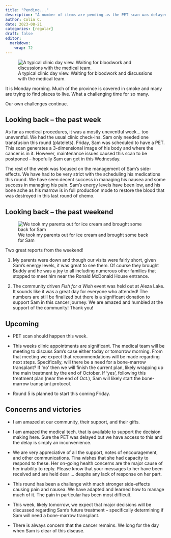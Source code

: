 ```yaml
---
title: "Pending..."
description: "A number of items are pending as the PET scan was delayed and we expect to hear from the medical team regarding recommended next steps.<br/>Gram and Papa visit with Buddy!"
author: Colin C.
date: 2023-08-21
categories: [regular]
draft: false
editor: 
  markdown: 
    wrap: 72
---
```


![A typical clinic day view.  Waiting for bloodwork and discussions with the medical team.](https://samsstory.s3.ca-central-1.amazonaws.com/clinic_sam-tina.JPG)

It is Monday morning.  Much of the province is covered in smoke and many are trying to find places to live. What a challenging time for so many.  

Our own challenges continue.  


## Looking back -- the past week

As far as medical procedures, it was a mostly uneventful week... too uneventful.  We had the usual clinic check-ins.  Sam only needed one transfusion this round (platelets).  Friday, Sam was scheduled to have a PET.  This scan generates a 3-dimensional image of his body and where the cancer is in it.  However, maintenance issues caused this scan to be postponed -- hopefully Sam can get in this Wednesday.

The rest of the week was focused on the management of Sam's side-effects.  We have had to be very strict with the scheduling his medications this round.  We have seen decent success in managing his nausea and some success in managing his pain.  Sam's energy levels have been low, and his bone ache as his marrow is in full production mode to restore the blood that was destroyed in this last round of chemo.  

## Looking back -- the past weekend

![We took my parents out for ice cream and brought some back for Sam](https://samsstory.s3.ca-central-1.amazonaws.com/ice-cream_c-t-gram-papa-buddy.JPG)

Two great reports from the weekend! 

1.   My parents were down and though our visits were fairly short, given Sam's energy levels, it was great to see them.  Of course they brought Buddy and he was a joy to all including numerous other families that stopped to meet him near the Ronald McDonald House entrance. 


2.   The community driven _Fish for a Wish_ event was held out at Aleza Lake.  It sounds like it was a great day for everyone who attended!  The numbers are still be finalized but there is a significant donation to support Sam in this cancer journey.  We are amazed and humbled at the support of the community! Thank you!




## Upcoming 

-   PET scan should happen this week.  

-   This weeks clinic appointments are significant.  The medical team will be meeting to discuss Sam's case either today or tomorrow morning.  From that meeting we expect that recommendations will be made regarding next steps.  Specifically, will there be a need for a bone-marrow transplant?  If 'no' then we will finish the current plan, likely wrapping up the main treatment by the end of October.  If 'yes', following this treatment plan (near the end of Oct.), Sam will likely start the bone-marrow transplant protocol.  

-   Round 5 is planned to start this coming Friday.




## Concerns and victories

-   I am amazed at our community, their support, and their gifts. 

-   I am amazed the medical tech. that is available to support the decision making here.  Sure the PET was delayed but we have access to this and the delay is simply an inconvenience. 

-   We are very appreciative of all the support, notes of encouragement, and other communications.  Tina wishes that she had capacity to respond to these.  Her on-going health concerns are the major cause of her inability to reply. Please know that your messages to her have been received and are held dear ... despite any lack of response on her part.

-   This round has been a challenge with much stronger side-effects causing pain and nausea. We have adapted and learned how to manage much of it.  The pain in particular has been most difficult. 

-   This week, likely tomorrow, we expect that major decisions will be discussed regarding Sam's future treatment -- specifically determining if Sam will need a bone-marrow transplant.  

-   There is always concern that the cancer remains.   We long for the day when Sam is clear of this disease.

